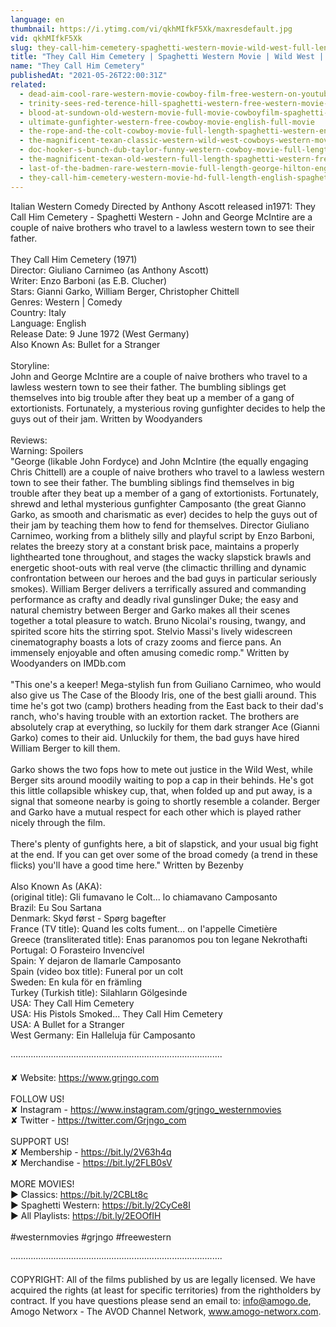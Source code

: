 ```yaml
---
language: en
thumbnail: https://i.ytimg.com/vi/qkhMIfkF5Xk/maxresdefault.jpg
vid: qkhMIfkF5Xk
slug: they-call-him-cemetery-spaghetti-western-movie-wild-west-full-length-english
title: "They Call Him Cemetery | Spaghetti Western Movie | Wild West | Full Length | English"
name: "They Call Him Cemetery"
publishedAt: "2021-05-26T22:00:31Z"
related:
  - dead-aim-cool-rare-western-movie-cowboy-film-free-western-on-youtube-english
  - trinity-sees-red-terence-hill-spaghetti-western-free-western-movie-cowboys-full-films
  - blood-at-sundown-old-western-movie-full-movie-cowboyfilm-spaghetti-western-english
  - ultimate-gunfighter-western-free-cowboy-movie-english-full-movie
  - the-rope-and-the-colt-cowboy-movie-full-length-spaghetti-western-english-free-full-westerns
  - the-magnificent-texan-classic-western-wild-west-cowboys-western-movie-english
  - doc-hooker-s-bunch-dub-taylor-funny-western-cowboy-movie-full-length-english
  - the-magnificent-texan-old-western-full-length-spaghetti-western-free-youtube-movie
  - last-of-the-badmen-rare-western-movie-full-length-george-hilton-english-full-movie
  - they-call-him-cemetery-western-movie-hd-full-length-english-spaghetti-western
---
```


Italian Western Comedy Directed by Anthony Ascott released in1971: They Call Him Cemetery - Spaghetti Western - John and George McIntire are a couple of naive brothers who travel to a lawless western town to see their father.<br />
<br />
They Call Him Cemetery (1971)<br />
Director: Giuliano Carnimeo (as Anthony Ascott)<br />
Writer: Enzo Barboni (as E.B. Clucher)<br />
Stars: Gianni Garko, William Berger, Christopher Chittell <br />
Genres: Western | Comedy <br />
Country: Italy<br />
Language: English<br />
Release Date: 9 June 1972 (West Germany) <br />
Also Known As: Bullet for a Stranger <br />
<br />
Storyline:<br />
John and George McIntire are a couple of naive brothers who travel to a lawless western town to see their father. The bumbling siblings get themselves into big trouble after they beat up a member of a gang of extortionists. Fortunately, a mysterious roving gunfighter decides to help the guys out of their jam. Written by Woodyanders<br />
<br />
Reviews:<br />
Warning: Spoilers<br />
"George (likable John Fordyce) and John McIntire (the equally engaging Chris Chittell) are a couple of naive brothers who travel to a lawless western town to see their father. The bumbling siblings find themselves in big trouble after they beat up a member of a gang of extortionists. Fortunately, shrewd and lethal mysterious gunfighter Camposanto (the great Gianno Garko, as smooth and charismatic as ever) decides to help the guys out of their jam by teaching them how to fend for themselves. Director Giuliano Carnimeo, working from a blithely silly and playful script by Enzo Barboni, relates the breezy story at a constant brisk pace, maintains a properly lighthearted tone throughout, and stages the wacky slapstick brawls and energetic shoot-outs with real verve (the climactic thrilling and dynamic confrontation between our heroes and the bad guys in particular seriously smokes). William Berger delivers a terrifically assured and commanding performance as crafty and deadly rival gunslinger Duke; the easy and natural chemistry between Berger and Garko makes all their scenes together a total pleasure to watch. Bruno Nicolai's rousing, twangy, and spirited score hits the stirring spot. Stelvio Massi's lively widescreen cinematography boasts a lots of crazy zooms and fierce pans. An immensely enjoyable and often amusing comedic romp." Written by Woodyanders on IMDb.com<br />
<br />
"This one's a keeper! Mega-stylish fun from Guiliano Carnimeo, who would also give us The Case of the Bloody Iris, one of the best gialli around. This time he's got two (camp) brothers heading from the East back to their dad's ranch, who's having trouble with an extortion racket. The brothers are absolutely crap at everything, so luckily for them dark stranger Ace (Gianni Garko) comes to their aid. Unluckily for them, the bad guys have hired William Berger to kill them.<br />
<br />
Garko shows the two fops how to mete out justice in the Wild West, while Berger sits around moodily waiting to pop a cap in their behinds. He's got this little collapsible whiskey cup, that, when folded up and put away, is a signal that someone nearby is going to shortly resemble a colander. Berger and Garko have a mutual respect for each other which is played rather nicely through the film. <br />
<br />
There's plenty of gunfights here, a bit of slapstick, and your usual big fight at the end. If you can get over some of the broad comedy (a trend in these flicks) you'll have a good time here." Written by Bezenby<br />
<br />
Also Known As (AKA):<br />
(original title): Gli fumavano le Colt... lo chiamavano Camposanto<br />
Brazil: Eu Sou Sartana<br />
Denmark: Skyd først - Spørg bagefter<br />
France (TV title): Quand les colts fument... on l'appelle Cimetière<br />
Greece (transliterated title): Enas paranomos pou ton legane Nekrothafti<br />
Portugal: O Forasteiro Invencível<br />
Spain: Y dejaron de llamarle Camposanto<br />
Spain (video box title): Funeral por un colt<br />
Sweden: En kula för en främling<br />
Turkey (Turkish title): Silahların Gölgesinde<br />
USA: They Call Him Cemetery<br />
USA: His Pistols Smoked... They Call Him Cemetery<br />
USA: A Bullet for a Stranger<br />
West Germany: Ein Halleluja für Camposanto<br />
<br />
····················································································<br />
<br />
✘ Website: https://www.grjngo.com<br />
<br />
FOLLOW US!<br />
✘ Instagram - https://www.instagram.com/grjngo_westernmovies<br />
✘ Twitter - https://twitter.com/Grjngo_com<br />
<br />
SUPPORT US!<br />
✘ Membership - https://bit.ly/2V63h4q<br />
✘ Merchandise - https://bit.ly/2FLB0sV<br />
<br />
MORE MOVIES! <br />
► Classics: https://bit.ly/2CBLt8c <br />
► Spaghetti Western: https://bit.ly/2CyCe8I <br />
► All Playlists: https://bit.ly/2EOOfIH <br />
<br />
#westernmovies #grjngo #freewestern<br />
<br />
····················································································<br />
<br />
COPYRIGHT: All of the films published by us are legally licensed. We have acquired the rights (at least for specific territories) from the rightholders by contract. If you have questions please send an email to: info@amogo.de, Amogo Networx - The AVOD Channel Network, www.amogo-networx.com.